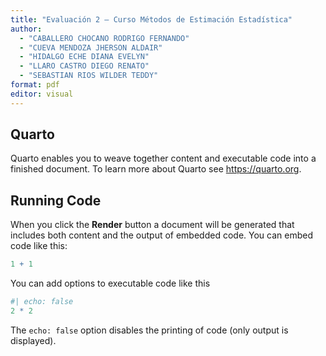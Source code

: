 ```yaml
---
title: "Evaluación 2 – Curso Métodos de Estimación Estadística"
author:
  - "CABALLERO CHOCANO RODRIGO FERNANDO"
  - "CUEVA MENDOZA JHERSON ALDAIR"
  - "HIDALGO ECHE DIANA EVELYN"
  - "LLARO CASTRO DIEGO RENATO"
  - "SEBASTIAN RIOS WILDER TEDDY"
format: pdf
editor: visual
---
```


## Quarto

Quarto enables you to weave together content and executable code into a finished document. To learn more about Quarto see <https://quarto.org>.

## Running Code

When you click the **Render** button a document will be generated that includes both content and the output of embedded code. You can embed code like this:

```r
1 + 1
```

You can add options to executable code like this

```r
#| echo: false
2 * 2
```

The `echo: false` option disables the printing of code (only output is displayed).
